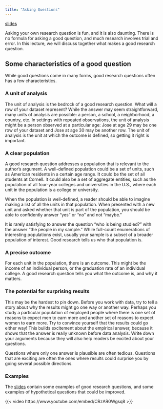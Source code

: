 ```yaml
---
title: "Asking Questions"
---
```


[slides](../slides/lec9/lec9.pdf)

Asking your own research question is fun, and it is also daunting. There is no formula for asking a good question, and much research involves trial and error. In this lecture, we will discuss together what makes a good research question.

## Some characteristics of a good question

While good questions come in many forms, good research questions often has a few characteristics.

### A unit of analysis

The unit of analysis is the bedrock of a good research question. What will a row of your dataset represent? While the answer may seem straightforward, many units of analysis are possible: a person, a school, a neighborhood, a country, etc. In settings with repeated observations, the unit of analysis might be a person observed at a particular age: Jose at age 29 may be one row of your dataset and Jose at age 30 may be another row. The unit of analysis is the unit at which the outcome is defined, so getting it right is important.

### A clear population

A good research question addresses a population that is relevant to the author's argument. A well-defined population could be a set of units, such as American residents in a certain age range. It could be the set of all students at Cornell. It could also be a set of aggregate entities, such as the population of all four-year colleges and universities in the U.S., where each unit in the population is a college or university.

When the population is well-defined, a reader should be able to imagine making a list of all the units in that population. When presented with a new unit and asked whether that unit is part of the population, you should be able to confidently answer "yes" or "no" and not "maybe."

It is rarely satisfying to answer the question "who is being studied?" with the answer "the people in my sample." While full-count enumerations of interesting populations exist, usually your sample is a subset of a broader population of interest. Good research tells us who that population is.

### A precise outcome

For each unit in the population, there is an outcome. This might be the income of an individual person, or the graduation rate of an individual college. A good research question tells you what the outcome is, and why it matters.

### The potential for surprising results

This may be the hardest to pin down. Before you work with data, try to tell a story about why the results might go one way or another way. Perhaps you study a particular population of employed people where there is one set of reasons to expect men to earn more and another set of reasons to expect women to earn more. Try to convince yourself that the results could go either way! This builds excitement about the empirical answer, because it shows that the answer is really unknown before data analysis. Write down your arguments because they will also help readers be excited about your questions.

Questions where only one answer is plausible are often tedious. Questions that are exciting are often the ones where results could surprise you by going several possible directions.

### Examples

The [slides](../slides/lec9/lec9.pdf) contain some examples of good research questions, and some examples of hypothetical questions that could be improved.

{{< video https://www.youtube.com/embed/CRzAR0Wgsq8 >}}

<!-- ## Examples -->

<!-- For each example below, consider how you might encourage the researcher to ask a better question. -->

<!-- 1. A researcher within a company takes a new machine learning method---call it "black box"---to aggregate thousands of administrative records on worker performance into an aggregate score of "productivity." The researcher thinks the state-of-the-art use of "black box" creates a new measure of productivity, and its application in a massive set of administrative records is sure to be a winner. -->

<!-- 2. A researcher at a government statistical agency uses a probability sample survey to estimate the share of total wealth held by the top 1% of households. Some households refused to answer the survey question, and the researcher thinks they might be households with extremely high wealth but isn't sure. The researcher drops them and says that the study is about the top 1% wealth share among households willing to respond to the survey. -->

<!-- 3. A researcher finds that American with extremely high annual wage and salary incomes in 2019 worked more hours per week than others in 2020. -->

<!-- ## Some responses to examples -->

<!-- These responses are not exhaustive; they are a few ways the question could be made more interesting. -->

<!-- 1. The researcher with "black box" measure of productivity has a few hurdles. Among them, the outcome is hard to define! The researcher is excited about a new measure of productivity, but they haven't defined what "productivity" is outside of this black-box algorithm that is hard to explain. They might first tell us a bit about what they mean by productivity. Then, they might help us see how the black-box algorithm operationalizes that idea, or they might choose a simpler method to study an outcome that is easier to explain. -->

<!-- 2. The researcher studying the wealth share has a difficulty with the target population. We might care about the top 1% of wealth among all households, but it is more difficult to motivate a study of the wealth share among responding households. The author could address this better by telling us what proportion of households were dropped due to missing data, and what else he knows about them. Do they tend to be households that reported high incomes? High values for education? If the researcher could admit that the target population is all households, it would become easier to provide additional evidence to assuage our concerns. -->

<!-- 3. The researcher's claim might seem unsurprising---people with high pay might have big incentives to work many hours the next year. The study would be more interesting if the researcher had developed an argument why this might or might not be the case before looking at the data. Perhaps those with high wage and salary incomes in 2019 would choose to ride out the pandemic of 2020 while relaxing at their mansion in the Hamptons! The empirical evidence is more interesting if we have a reason to wonder about what result it might show. -->

